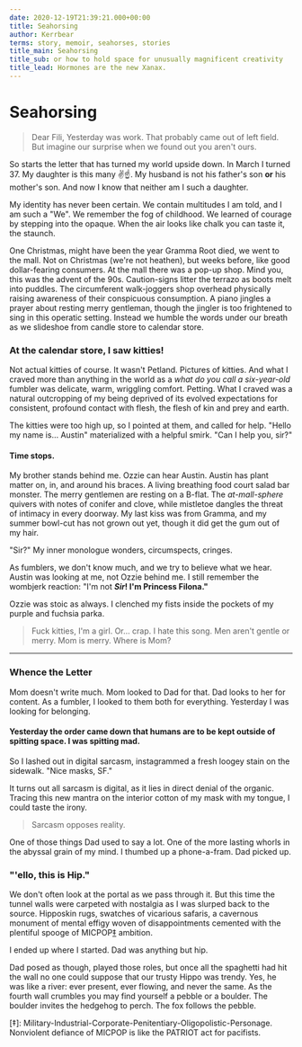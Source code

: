 ```yaml
---
date: 2020-12-19T21:39:21.000+00:00
title: Seahorsing
author: Kerrbear
terms: story, memoir, seahorses, stories
title_main: Seahorsing
title_sub: or how to hold space for unusually magnificent creativity
title_lead: Hormones are the new Xanax.
---
```


# Seahorsing

> Dear Fili,
> Yesterday was work. That probably came out of left field. But imagine our surprise when we found out you aren't ours.

So starts the letter that has turned my world upside down. In March I turned 37. My daughter is this many ✌️☝️. My husband is not his father's son **or** his mother's son. And now I know that neither am I such a daughter.

<!--more-->

My identity has never been certain. We contain multitudes I am told, and I am such a "We". We remember the fog of childhood. We learned of courage by stepping into the opaque. When the air looks like chalk you can taste it, the staunch.

One Christmas, might have been the year Gramma Root died, we went to the mall. Not on Christmas (we're not heathen), but weeks before, like good dollar-fearing consumers. At the mall there was a pop-up shop. Mind you, this was the advent of the 90s. Caution-signs litter the terrazo as boots melt into puddles. The circumferent walk-joggers shop overhead physically raising awareness of their conspicuous consumption. A piano jingles a prayer about resting merry gentleman, though the jingler is too frightened to sing in this operatic setting. Instead we humble the words under our breath as we slideshoe from candle store to calendar store.

### At the calendar store, I saw kitties!

Not actual kitties of course. It wasn't Petland. Pictures of kitties. And what I craved more than anything in the world as a _what do you call a six-year-old_ fumbler was delicate, warm, wriggling comfort. Petting. What I craved was a natural outcropping of my being deprived of its evolved expectations for consistent, profound contact with flesh, the flesh of kin and prey and earth.

The kitties were too high up, so I pointed at them, and called for help. "Hello my name is… Austin" materialized with a helpful smirk. "Can I help you, sir?"

#### Time stops.

My brother stands behind me. Ozzie can hear Austin. Austin has plant matter on, in, and around his braces. A living breathing food court salad bar monster. The merry gentlemen are resting on a B-flat. The _at-mall-sphere_ quivers with notes of conifer and clove, while mistletoe dangles the threat of intimacy in every doorway. My last kiss was from Gramma, and my summer bowl-cut has not grown out yet, though it did get the gum out of my hair.

"Sir?" My inner monologue wonders, circumspects, cringes.

As fumblers, we don't know much, and we try to believe what we hear. Austin was looking at me, not Ozzie behind me. I still remember the wombjerk reaction: "I'm not **_Sir_! I'm Princess Filona."**

Ozzie was stoic as always. I clenched my fists inside the pockets of my purple and fuchsia parka.

> Fuck kitties, I'm a girl. Or… crap. I hate this song. Men aren't gentle or merry. Mom is merry. Where is Mom?

---

### Whence the Letter

Mom doesn't write much. Mom looked to Dad for that. Dad looks to her for content. As a fumbler, I looked to them both for everything. Yesterday I was looking for belonging.

#### Yesterday the order came down that humans are to be kept outside of spitting space. I was spitting mad.

So I lashed out in digital sarcasm, instagrammed a fresh loogey stain on the sidewalk. "Nice masks, SF."

It turns out all sarcasm is digital, as it lies in direct denial of the organic. Tracing this new mantra on the interior cotton of my mask with my tongue, I could taste the irony.

> Sarcasm opposes reality.

One of those things Dad used to say a lot. One of the more lasting whorls in the abyssal grain of my mind. I thumbed up a phone-a-fram. Dad picked up.

### "'ello, this is Hip."

We don't often look at the portal as we pass through it. But this time the tunnel walls were carpeted with nostalgia as I was slurped back to the source. Hipposkin rugs, swatches of vicarious safaris, a cavernous monument of mental effigy woven of disappointments cemented with the plentiful spooge of MICPOP[‡](#micpop) ambition.

I ended up where I started. Dad was anything but hip.

Dad posed as though, played those roles, but once all the spaghetti had hit the wall no one could suppose that our trusty Hippo was trendy. Yes, he was like a river: ever present, ever flowing, and never the same. As the fourth wall crumbles you may find yourself a pebble or a boulder. The boulder invites the hedgehog to perch. The fox follows the pebble.

\[‡\]: Military-Industrial-Corporate-Penitentiary-Oligopolistic-Personage. Nonviolent defiance of MICPOP is like the PATRIOT act for pacifists.
